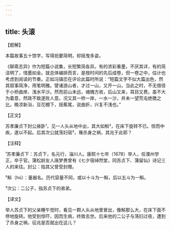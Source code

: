 ```yaml
---
---
---
```

title: 头滚
---




【题解】


本篇故事五十馀字，写得扼要简明，却摇曳多姿。

《聊斋志异》作为短篇小说集，长短繁简各异。有的浓彩重墨，不厌其详，有的简洁明了，惜墨如金。就总体编排而言，是按时间的先后成卷，但一卷之中，估计也考虑到阅读的节奏。正如冯镇峦在评论此篇时所说：“短篇文字不似大篇出色，然其叙事简净，用笔明雅。譬诸游山者，才过一山，又开一山，当此之时，不无借径于小桥曲岸、浅水平沙。然而前山未远，魂魄方收，后山又来，耳目又费。虽不大为着意，然政不致遂败人意。况又其一桥一岸，一水一沙，并未一望荒屯绝徼之比。晚凉新浴，豆花棚下，摇蕉尾，说曲折，兴复不浅也。”

【正文】

苏孝廉贞下封公昼卧¹，见一人头从地中出，其大如斛²，在床下旋转不已。惊而中疾，遂以不起。后其次公就荡妇宿³，罹杀身之祸，其兆于此耶？





【注释】


¹苏孝廉贞下：苏贞下，名元行，淄川人。康熙十七年（1678）举人，任濮州学正，卒于官。蒲松龄友人唐梦赉曾有《七夕宿绰然堂，同苏贞下、蒲留仙》诗记三人的来往。封公：指其父曾受封赠。

²斛（hú）：量器名。历代容量不同，或以十斗为一斛，后以五斗为一斛。

³次公：二公子，指苏贞下的弟弟。





【译文】


举人苏贞下的父亲睡午觉时，看见一颗人头从地里冒出，像斛那么大，在床下面不停地旋转。他受到惊吓，因而生病，终致去世。后来他的二公子与荡妇过夜，遭到了杀身之祸，征兆是否就出在这儿？